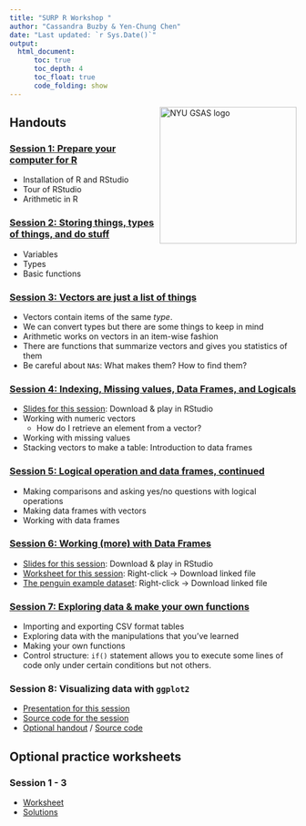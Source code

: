 ```yaml
---
title: "SURP R Workshop "
author: "Cassandra Buzby & Yen-Chung Chen"
date: "Last updated: `r Sys.Date()`"
output:
  html_document:
      toc: true
      toc_depth: 4
      toc_float: true
      code_folding: show
---
```


<img src="../img/gsas_long_color.png" alt="NYU GSAS logo" width="240" align="right"/>

## Handouts

### [Session 1: Prepare your computer for R](source/worksheet/session_1_environment.html)

- Installation of R and RStudio
- Tour of RStudio
- Arithmetic in R

### [Session 2: Storing things, types of things, and do stuff](source/Workshop_2.html)

- Variables
- Types
- Basic functions
  
### [Session 3: Vectors are just a list of things](source/worksheet/session_3_vectors.html)

- Vectors contain items of the same _type_.
- We can convert types but there are some things to keep in mind
- Arithmetic works on vectors in an item-wise fashion
- There are functions that summarize vectors and gives you statistics of them
- Be careful about `NA`s: What makes them? How to find them?

### [Session 4: Indexing, Missing values, Data Frames, and Logicals](source/Workshop_4.html)

- [Slides for this session](source/Workshop4_Presentation.Rpres): Download & play in RStudio
- Working with numeric vectors
  - How do I retrieve an element from a vector?
- Working with missing values
- Stacking vectors to make a table: Introduction to data frames
  
### [Session 5: Logical operation and data frames, continued](source/worksheet/session_5_df_logical_ws.html)

- Making comparisons and asking yes/no questions with logical operations
- Making data frames with vectors
- Working with data frames

### [Session 6: Working (more) with Data Frames](https://nyusurp.github.io/source/Workshop6_2021.html)

- [Slides for this session](source/Workshop6_Presentation.Rpres): Download & play in RStudio
- [Worksheet for this session](source/Workshop6_2021.Rmd): Right-click -> Download linked file
- [The penguin example dataset](source/penguins.csv): Right-click -> Download linked file

### [Session 7: Exploring data & make your own functions](source/worksheet/session7_data_exploration.html)

- Importing and exporting CSV format tables
- Exploring data with the manipulations that you've learned
- Making your own functions
- Control structure: `if()` statement allows you to execute some lines of code only under certain conditions but not others.

### Session 8: Visualizing data with `ggplot2`

- [Presentation for this session](source/Workshop8_Faster_Presentation.Rpres)
- [Source code for the session](source/Workshop8_2021.Rmd)
- [Optional handout](source/Workshop_8.html) / [Source code](source/Workshop_8.Rmd)

## Optional practice worksheets

### Session 1 - 3

- [Worksheet](source/Week1to3_Practice.html)
- [Solutions](source/Week1to3_Practice_Solutions.html)
